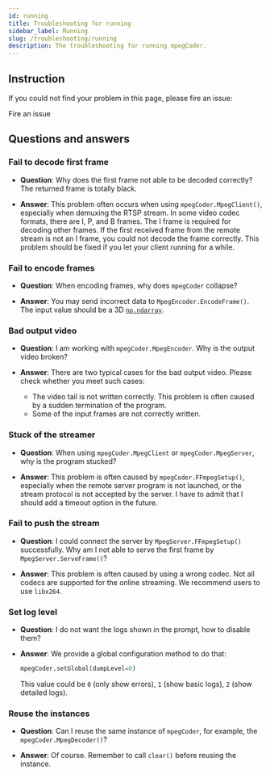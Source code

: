 ```yaml
---
id: running
title: Troubleshooting for running
sidebar_label: Running
slug: /troubleshooting/running
description: The troubleshooting for running mpegCoder.
---
```



## Instruction

If you could not find your problem in this page, please fire an issue:

<p>
  <DarkButton to="https://github.com/cainmagi/FFmpeg-Encoder-Decoder-for-Python/issues/new/choose" icon={octInfo16}>
    Fire an issue
  </DarkButton>
</p>

## Questions and answers

### Fail to decode first frame

* **Question**: Why does the first frame not able to be decoded correctly? The returned frame is totally black.

* **Answer**: This problem often occurs when using `mpegCoder.MpegClient()`, especially when demuxing the RTSP stream. In some video codec formats, there are I, P, and B frames. The I frame is required for decoding other frames. If the first received frame from the remote stream is not an I frame, you could not decode the frame correctly. This problem should be fixed if you let your client running for a while.

### Fail to encode frames

* **Question**: When encoding frames, why does `mpegCoder` collapse?

* **Answer**: You may send incorrect data to `MpegEncoder.EncodeFrame()`. The input value should be a 3D [`np.ndarray`<IconExternalLink/>][link-ndarray].

### Bad output video

* **Question**: I am working with `mpegCoder.MpegEncoder`. Why is the output video broken?

* **Answer**: There are two typical cases for the bad output video. Please check whether you meet such cases:

    * The video tail is not written correctly. This problem is often caused by a sudden termination of the program.
    * Some of the input frames are not correctly written.

### Stuck of the streamer

* **Question**: When using `mpegCoder.MpegClient` or `mpegCoder.MpegServer`, why is the program stucked?

* **Answer**: This problem is often caused by `mpegCoder.FFmpegSetup()`, especially when the remote server program is not launched, or the stream protocol is not accepted by the server. I have to admit that I should add a timeout option in the future.

### Fail to push the stream

* **Question**: I could connect the server by `MpegServer.FFmpegSetup()` successfully. Why am I not able to serve the first frame by `MpegServer.ServeFrame()`?

* **Answer**: This problem is often caused by using a wrong codec. Not all codecs are supported for the online streaming. We recommend users to use `libx264`.

### Set log level

* **Question**: I do not want the logs shown in the prompt, how to disable them?

* **Answer**: We provide a global configuration method to do that:

    ```python
    mpegCoder.setGlobal(dumpLevel=0)
    ```

    This value could be `0` (only show errors), `1` (show basic logs), `2` (show detailed logs).

### Reuse the instances

* **Question**: Can I reuse the same instance of `mpegCoder`, for example, the `mpegCoder.MpegDecoder()`?

* **Answer**: Of course. Remember to call `clear()` before reusing the instance.

[download-ff-4-4-win]:https://github.com/cainmagi/FFmpeg-Encoder-Decoder-for-Python/releases/download/deps-3.0.0/dll-win-ffmpeg_4_4.tar.xz
[download-ff-4-4-linux]:https://github.com/cainmagi/FFmpeg-Encoder-Decoder-for-Python/releases/download/deps-3.0.0/so-linux-ffmpeg_4_4.tar.xz
[link-ndarray]:https://numpy.org/doc/stable/reference/generated/numpy.ndarray.html "np.ndarray"
